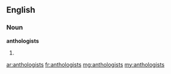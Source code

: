 ==English==

===Noun===
'''anthologists'''

#{{plural of|anthologist}}

[[ar:anthologists]]
[[fr:anthologists]]
[[mg:anthologists]]
[[my:anthologists]]